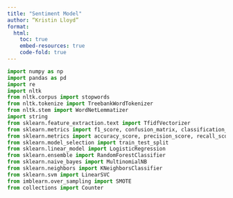 ```yaml
---
title: "Sentiment Model"
author: “Kristin Lloyd”
format: 
  html:
    toc: true
    embed-resources: true
    code-fold: true
---
```


```python

import numpy as np
import pandas as pd
import re
import nltk
from nltk.corpus import stopwords
from nltk.tokenize import TreebankWordTokenizer
from nltk.stem import WordNetLemmatizer
import string
from sklearn.feature_extraction.text import TfidfVectorizer
from sklearn.metrics import f1_score, confusion_matrix, classification_report
from sklearn.metrics import accuracy_score, precision_score, recall_score
from sklearn.model_selection import train_test_split
from sklearn.linear_model import LogisticRegression
from sklearn.ensemble import RandomForestClassifier
from sklearn.naive_bayes import MultinomialNB
from sklearn.neighbors import KNeighborsClassifier
from sklearn.svm import LinearSVC
from imblearn.over_sampling import SMOTE
from collections import Counter

```
